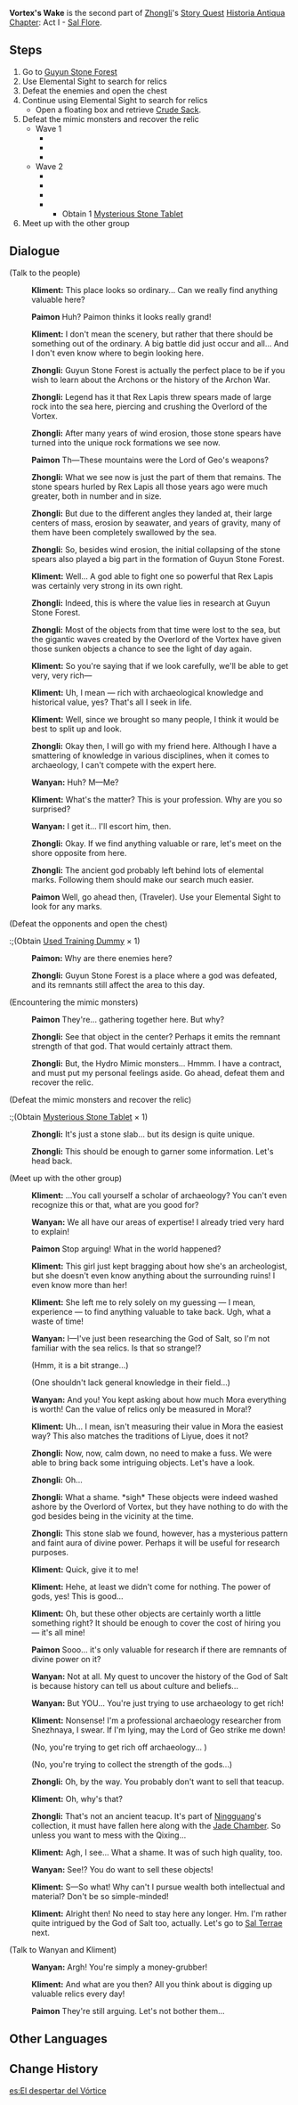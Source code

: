 {{Quest Infobox
|id            = 11021
|type          = Story
|chapter       = Historia Antiqua Chapter
|actNum        = I
|act           = Sal Flore
|character     = Zhongli
|part          = 2
|description   = After your chance meeting with [[Zhongli]], you learn that a [[Fatui|Fatuus]] named [[Kliment]] is trying to organize an archaeological expedition. Zhongli is roped in as a consultant, along with an archaeologist named [[Wanyan]] who volunteers for the task. Though you distrust the Fatui, you join up at Zhongli's invitation. The first subject of this investigation is [[Osial]], Overlord of the Vortex.
|startLocation = [[Guyun Stone Forest]], [[Liyue]]
|prev          = Shadow of Yore
|next          = A Ruin Under Lock and Key
|exp           = 500
|mora          = 27,825
|other         = {{Card|Hero's Wit|3}}{{Card|Mystic Enhancement Ore|6}}
|characters    = Kliment; Paimon; Traveler; Wanyan; Zhongli
|voiced        = yes
}}
'''Vortex's Wake''' is the second part of [[Zhongli]]'s [[Story Quest]] [[Historia Antiqua Chapter]]: Act I - [[Sal Flore]].

==Steps==
#Go to [[Guyun Stone Forest]]
#Use Elemental Sight to search for relics
#Defeat the enemies and open the chest
#Continue using Elemental Sight to search for relics
#*Open a floating box and retrieve [[Crude Sack]].
#Defeat the mimic monsters and recover the relic
#* Wave 1
#** {{Enemy|Hydro Mimic Crane|x=1}}
#** {{Enemy|Hydro Mimic Frog|x=1}}
#** {{Enemy|Hydro Mimic Mallard|x=1}}
#* Wave 2
#** {{Enemy|Hydro Mimic Boar|x=1}}
#** {{Enemy|Hydro Mimic Ferret|x=1}}
#** {{Enemy|Hydro Mimic Finch|x=1}}
#** {{Enemy|Hydro Mimic Mallard|x=1}}
#***Obtain 1 [[Mysterious Stone Tablet]]
#Meet up with the other group

==Dialogue==
{{Dialogue start}}
;(Talk to the people)
:{{A|vo zllq002 2 kliment 01.ogg}} '''Kliment:''' This place looks so ordinary... Can we really find anything valuable here?
:{{A|vo zllq002 2 paimon 01.ogg}} '''Paimon''' Huh? Paimon thinks it looks really grand!
:{{A|vo zllq002 2 kliment 02.ogg}} '''Kliment:''' I don't mean the scenery, but rather that there should be something out of the ordinary. A big battle did just occur and all... And I don't even know where to begin looking here.
:{{A|vo zllq002 2 zhongli 01.ogg}} '''Zhongli:''' Guyun Stone Forest is actually the perfect place to be if you wish to learn about the Archons or the history of the Archon War.
:{{A|vo zllq002 2 zhongli 02.ogg}} '''Zhongli:''' Legend has it that Rex Lapis threw spears made of large rock into the sea here, piercing and crushing the Overlord of the Vortex.
:{{A|vo zllq002 2 zhongli 03.ogg}} '''Zhongli:''' After many years of wind erosion, those stone spears have turned into the unique rock formations we see now.
:{{A|vo zllq002 2 paimon 02.ogg}} '''Paimon''' Th&mdash;These mountains were the Lord of Geo's weapons?
:{{A|vo zllq002 2 zhongli 04.ogg}} '''Zhongli:''' What we see now is just the part of them that remains. The stone spears hurled by Rex Lapis all those years ago were much greater, both in number and in size.
:{{A|vo zllq002 2 zhongli 05.ogg}} '''Zhongli:''' But due to the different angles they landed at, their large centers of mass, erosion by seawater, and years of gravity, many of them have been completely swallowed by the sea.
:{{A|vo zllq002 2 zhongli 06.ogg}} '''Zhongli:''' So, besides wind erosion, the initial collapsing of the stone spears also played a big part in the formation of Guyun Stone Forest.
:{{A|vo zllq002 2 kliment 03.ogg}} '''Kliment:''' Well... A god able to fight one so powerful that Rex Lapis was certainly very strong in its own right.
:{{A|vo zllq002 2 zhongli 07.ogg}} '''Zhongli:''' Indeed, this is where the value lies in research at Guyun Stone Forest.
:{{A|vo zllq002 2 zhongli 08.ogg}} '''Zhongli:''' Most of the objects from that time were lost to the sea, but the gigantic waves created by the Overlord of the Vortex have given those sunken objects a chance to see the light of day again.
:{{A|vo zllq002 2 kliment 04.ogg}} '''Kliment:''' So you're saying that if we look carefully, we'll be able to get very, very rich&mdash;
:{{A|vo zllq002 2 kliment 05.ogg}} '''Kliment:''' Uh, I mean &mdash; rich with archaeological knowledge and historical value, yes? That's all I seek in life.
:{{A|vo zllq002 2 kliment 06.ogg}} '''Kliment:''' Well, since we brought so many people, I think it would be best to split up and look.
:{{A|vo zllq002 2 zhongli 09.ogg}} '''Zhongli:''' Okay then, I will go with my friend here. Although I have a smattering of knowledge in various disciplines, when it comes to archaeology, I can't compete with the expert here.
:{{A|vo zllq002 2 wanyan 01.ogg}} '''Wanyan:''' Huh? M&mdash;Me?
:{{A|vo zllq002 2 kliment 07.ogg}} '''Kliment:''' What's the matter? This is your profession. Why are you so surprised?
:{{A|vo zllq002 2 wanyan 02.ogg}} '''Wanyan:''' I get it... I'll escort him, then.
:{{A|vo zllq002 2 zhongli 10.ogg}} '''Zhongli:''' Okay. If we find anything valuable or rare, let's meet on the shore opposite from here.
:{{A|vo zllq002 2 zhongli 11.ogg}} '''Zhongli:''' The ancient god probably left behind lots of elemental marks. Following them should make our search much easier.
:{{A|vo zllq002 2 paimon 03.ogg}} '''Paimon''' Well, go ahead then, (Traveler). Use your Elemental Sight to look for any marks.

;(Defeat the opponents and open the chest)
:;(Obtain [[Used Training Dummy]] × 1)
:{{A|vo zllq002 3 paimon 01.ogg}} '''Paimon:''' Why are there enemies here?
:{{A|vo zllq002 3 zhongli 01.ogg}} '''Zhongli:''' Guyun Stone Forest is a place where a god was defeated, and its remnants still affect the area to this day.

;(Encountering the mimic monsters)
:{{A|vo zllq002 5 paimon 01.ogg}} '''Paimon''' They're... gathering together here. But why?
:{{A|vo zllq002 5 zhongli 01.ogg}} '''Zhongli:''' See that object in the center? Perhaps it emits the remnant strength of that god. That would certainly attract them.
:{{A|vo zllq002 5 zhongli 02.ogg}} '''Zhongli:''' But, the Hydro Mimic monsters... Hmmm. I have a contract, and must put my personal feelings aside. Go ahead, defeat them and recover the relic.

;(Defeat the mimic monsters and recover the relic)
:;(Obtain [[Mysterious Stone Tablet]] × 1)
:{{A|vo zllq002 5 zhongli 03.ogg}} '''Zhongli:''' It's just a stone slab... but its design is quite unique.
:{{A|vo zllq002 5 zhongli 04.ogg}} '''Zhongli:''' This should be enough to garner some information. Let's head back.

;(Meet up with the other group)
:{{A|vo zllq002 6 kliment 01.ogg}} '''Kliment:''' ...You call yourself a scholar of archaeology? You can't even recognize this or that, what are you good for?
:{{A|vo zllq002 6 wanyan 01.ogg}} '''Wanyan:''' We all have our areas of expertise! I already tried very hard to explain!
:{{A|vo zllq002 6 paimon 01.ogg}} '''Paimon''' Stop arguing! What in the world happened?
:{{A|vo zllq002 6 kliment 02.ogg}} '''Kliment:''' This girl just kept bragging about how she's an archeologist, but she doesn't even know anything about the surrounding ruins! I even know more than her!
:{{A|vo zllq002 6 kliment 03.ogg}} '''Kliment:''' She left me to rely solely on my guessing &mdash; I mean, experience &mdash; to find anything valuable to take back. Ugh, what a waste of time!
:{{A|vo zllq002 6 wanyan 02.ogg}} '''Wanyan:''' I&mdash;I've just been researching the God of Salt, so I'm not familiar with the sea relics. Is that so strange!?
:{{DIcon}} (Hmm, it is a bit strange...)
:{{DIcon}} (One shouldn't lack general knowledge in their field...)
:{{A|vo zllq002 6 wanyan 03.ogg}} '''Wanyan:''' And you! You kept asking about how much Mora everything is worth! Can the value of relics only be measured in Mora!?
:{{A|vo zllq002 6 kliment 04.ogg}} '''Kliment:''' Uh... I mean, isn't measuring their value in Mora the easiest way? This also matches the traditions of Liyue, does it not?
:{{A|vo zllq002 6 zhongli 01.ogg}} '''Zhongli:''' Now, now, calm down, no need to make a fuss. We were able to bring back some intriguing objects. Let's have a look.
:{{A|vo zllq002 6 zhongli 02.ogg}} '''Zhongli:''' Oh...
:{{A|vo zllq002 6 zhongli 03.ogg}} '''Zhongli:''' What a shame. *sigh* These objects were indeed washed ashore by the Overlord of Vortex, but they have nothing to do with the god besides being in the vicinity at the time.
:{{A|vo zllq002 6 zhongli 04.ogg}} '''Zhongli:''' This stone slab we found, however, has a mysterious pattern and faint aura of divine power. Perhaps it will be useful for research purposes.
:{{A|vo zllq002 6 kliment 05.ogg}} '''Kliment:''' Quick, give it to me!
:{{A|vo zllq002 6 kliment 06.ogg}} '''Kliment:''' Hehe, at least we didn't come for nothing. The power of gods, yes! This is good...
:{{A|vo zllq002 6 kliment 07.ogg}} '''Kliment:''' Oh, but these other objects are certainly worth a little something right? It should be enough to cover the cost of hiring you &mdash; it's all mine!
:{{A|vo zllq002 6 paimon 02.ogg}} '''Paimon''' Sooo... it's only valuable for research if there are remnants of divine power on it?
:{{A|vo zllq002 6 wanyan 04.ogg}} '''Wanyan:''' Not at all. My quest to uncover the history of the God of Salt is because history can tell us about culture and beliefs...
:{{A|vo zllq002 6 wanyan 05.ogg}} '''Wanyan:''' But YOU... You're just trying to use archaeology to get rich!
:{{A|vo zllq002 6 kliment 08.ogg}} '''Kliment:''' Nonsense! I'm a professional archaeology researcher from Snezhnaya, I swear. If I'm lying, may the Lord of Geo strike me down!
:{{DIcon}} (No, you're trying to get rich off archaeology... )
:{{DIcon}} (No, you're trying to collect the strength of the gods...)
:{{A|vo zllq002 6 zhongli 05.ogg}} '''Zhongli:''' Oh, by the way. You probably don't want to sell that teacup.
:{{A|vo zllq002 6 kliment 09.ogg}} '''Kliment:''' Oh, why's that?
:{{A|vo zllq002 6 zhongli 06.ogg}} '''Zhongli:''' That's not an ancient teacup. It's part of [[Ningguang]]'s collection, it must have fallen here along with the [[Jade Chamber]]. So unless you want to mess with the Qixing...
:{{A|vo zllq002 6 kliment 10.ogg}} '''Kliment:''' Agh, I see... What a shame. It was of such high quality, too.
:{{A|vo zllq002 6 wanyan 06.ogg}} '''Wanyan:''' See!? You do want to sell these objects!
:{{A|vo zllq002 6 kliment 11.ogg}} '''Kliment:''' S&mdash;So what! Why can't I pursue wealth both intellectual and material? Don't be so simple-minded!
:{{A|vo zllq002 6 kliment 12.ogg}} '''Kliment:''' Alright then! No need to stay here any longer. Hm. I'm rather quite intrigued by the God of Salt too, actually. Let's go to [[Sal Terrae]] next.

;(Talk to Wanyan and Kliment)
:{{A|vo dialog zllq002 wanyan 01.ogg}} '''Wanyan:''' Argh! You're simply a money-grubber!
:{{A|vo dialog zllq002 kliment 01.ogg}} '''Kliment:''' And what are you then? All you think about is digging up valuable relics every day!
:{{A|vo dialog zllq002 paimon 01.ogg}} '''Paimon''' They're still arguing. Let's not bother them...
{{Dialogue end}}

==Other Languages==
{{Other Languages
|en      = Vortex's Wake
|zhs     = 漩涡之遗
|zhs_rm  = Xuánwō zhī Yí
|zht     = 漩渦之遺
|zht_rm  = Xuánwō zhī Yí
|zh_tl   = Remnants of Vortex
|ja      = 渦の遺
|ja_rm   = Uzu no Yui{{Assumed}}
|ja_tl   = Remnants of Vortex
|ko      = 소용돌이의 흔적
|ko_rm   = 
|ko_tl   = 
|es      = El despertar del Vórtice
|es_tl   = 
|fr      = Éveil du Vortex
|fr_tl   = Vortex's Wake
|ru      = Останки вихря
|ru_tl   = 
|th      = เสียงสะท้อนแห่งวังน้ำวน
|th_rm   = 
|th_tl   = 
|vi      = Di Tích Lốc Xoáy
|vi_tl   = 
|de      = Erwachen des Wirbels
|de_tl   = Vortex' Awakening
|id      = Bangkitnya Pusaran Air
|id_tl   = Water Vortex's Rise
|pt      = Despertar do Vórtice
|pt_tl   = 
}}

==Change History==
{{Change History|1.1}}

[[es:El despertar del Vórtice]]